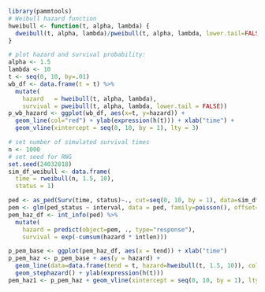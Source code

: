 ```r
library(pammtools)
# Weibull hazard function
hweibull <- function(t, alpha, lambda) {
  dweibull(t, alpha, lambda)/pweibull(t, alpha, lambda, lower.tail=FALSE)
}

# plot hazard and survival probability:
alpha <- 1.5
lambda <- 10
t <- seq(0, 10, by=.01)
wb_df <- data.frame(t = t) %>%
  mutate(
    hazard   = hweibull(t, alpha, lambda),
    survival = pweibull(t, alpha, lambda, lower.tail = FALSE))
p_wb_hazard <- ggplot(wb_df, aes(x=t, y=hazard)) +
  geom_line(col="red") + ylab(expression(h(t))) + xlab("time") +
  geom_vline(xintercept = seq(0, 10, by = 1), lty = 3)
```

```r
# set number of simulated survival times
n <- 1000
# set seed for RNG
set.seed(24032018)
sim_df_weibull <- data.frame(
  time = rweibull(n, 1.5, 10),
  status = 1)

ped <- as_ped(Surv(time, status)~., cut=seq(0, 10, by = 1), data=sim_df_weibull)
pem <- glm(ped_status ~ interval, data = ped, family=poisson(), offset=offset)
pem_haz_df <- int_info(ped) %>%
  mutate(
    hazard = predict(object=pem, ., type="response"),
    survival = exp(-cumsum(hazard * intlen)))
```



```r
p_pem_base <- ggplot(pem_haz_df, aes(x = tend)) + xlab("time")
p_pem_haz <- p_pem_base + aes(y = hazard) +
  geom_line(data=data.frame(tend = t, hazard=hweibull(t, 1.5, 10)), col=2) +
  geom_stephazard() + ylab(expression(h(t)))
pem_haz1 <- p_pem_haz + geom_vline(xintercept = seq(0, 10, by = 1), lty = 3)
```
